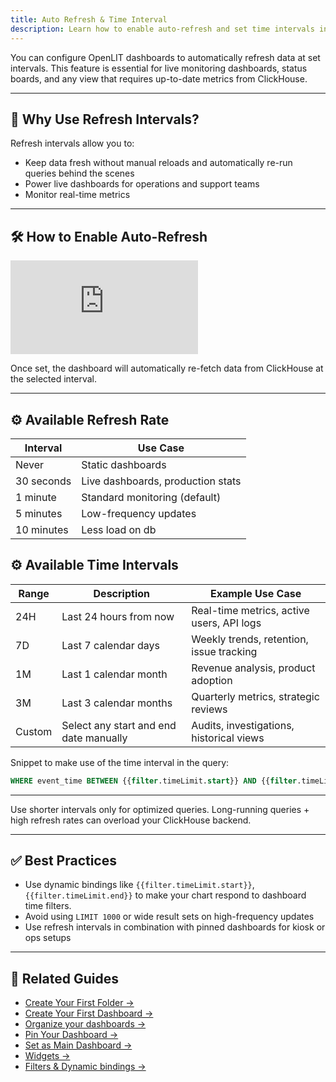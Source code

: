 ```yaml
---
title: Auto Refresh & Time Interval
description: Learn how to enable auto-refresh and set time intervals in OpenLIT dashboards to keep your data live and updated in real time.
---
```


You can configure OpenLIT dashboards to automatically refresh data at set intervals. This feature is essential for live monitoring dashboards, status boards, and any view that requires up-to-date metrics from ClickHouse.

---

## 🧠 Why Use Refresh Intervals?

Refresh intervals allow you to:
- Keep data fresh without manual reloads and automatically re-run queries behind the scenes  
- Power live dashboards for operations and support teams  
- Monitor real-time metrics

---

## 🛠️ How to Enable Auto-Refresh

<iframe className="w-full aspect-video" src="https://www.youtube.com/embed/YCplfvm6_W0?list=PLgErWFh-dyiGp9yUDnnx67wHEeNqzzMXZ" title="How to Auto Refresh &amp; Select Time Interval in OpenLIT – Real-Time Dashboards with ClickHouse" frameborder="0" allow="accelerometer; autoplay; clipboard-write; encrypted-media; gyroscope; picture-in-picture; web-share" referrerpolicy="strict-origin-when-cross-origin" allowfullscreen></iframe>

Once set, the dashboard will automatically re-fetch data from ClickHouse at the selected interval.

---

## ⚙️ Available Refresh Rate

| Interval   | Use Case                          |
|------------|-----------------------------------|
| Never      | Static dashboards 					    	 |
| 30 seconds | Live dashboards, production stats |
| 1 minute   | Standard monitoring   (default)   |
| 5 minutes  | Low-frequency updates             |
| 10 minutes | Less load on db			             |


## ⚙️ Available Time Intervals

| Range  | Description                            | Example Use Case                          |
| ------ | -------------------------------------- | ----------------------------------------- |
| 24H    | Last 24 hours from now                 | Real-time metrics, active users, API logs |
| 7D     | Last 7 calendar days                   | Weekly trends, retention, issue tracking  |
| 1M     | Last 1 calendar month                  | Revenue analysis, product adoption        |
| 3M     | Last 3 calendar months                 | Quarterly metrics, strategic reviews      |
| Custom | Select any start and end date manually | Audits, investigations, historical views  |


Snippet to make use of the time interval in the query:

```sql
WHERE event_time BETWEEN {{filter.timeLimit.start}} AND {{filter.timeLimit.end}}
```


---

<Tip>
Use shorter intervals only for optimized queries. Long-running queries + high refresh rates can overload your ClickHouse backend.
</Tip>

---

## ✅ Best Practices

- Use dynamic bindings like `{{filter.timeLimit.start}}`, `{{filter.timeLimit.end}}` to make your chart respond to dashboard time filters. 
- Avoid using `LIMIT 1000` or wide result sets on high-frequency updates  
- Use refresh intervals in combination with pinned dashboards for kiosk or ops setups  

---

## 🔗 Related Guides

- [Create Your First Folder →](/latest/features/dashboards/create-your-first-folder)  
- [Create Your First Dashboard →](/latest/features/dashboards/create-your-first-dashboard)  
- [Organize your dashboards →](/latest/features/dashboards/organize-your-dashboards)  
- [Pin Your Dashboard →](/latest/features/dashboards/pin-your-dashboard)  
- [Set as Main Dashboard →](/latest/features/dashboards/set-as-main-dashboard)  
- [Widgets →](/latest/features/dashboards/widgets/introduction)  
- [Filters & Dynamic bindings →](/latest/features/dashboards/use-filters-and-dynamic-bindings)